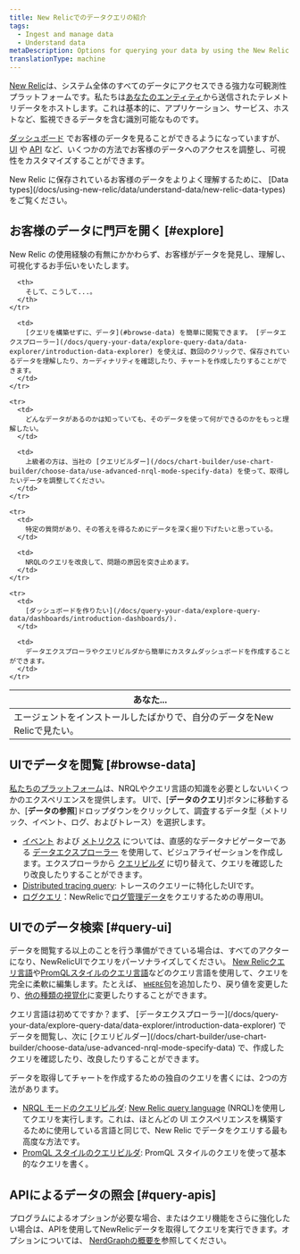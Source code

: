 ```yaml
---
title: New Relicでのデータクエリの紹介
tags:
  - Ingest and manage data
  - Understand data
metaDescription: Options for querying your data by using the New Relic UI or our APIs.
translationType: machine
---
```


[New Relic](http://one.newrelic.com)は、システム全体のすべてのデータにアクセスできる強力な可観測性プラットフォームです。私たちは[あなたのエンティティ](/docs/new-relic-one/use-new-relic-one/core-concepts/what-entity-new-relic/)から送信されたテレメトリデータをホストします。これは基本的に、アプリケーション、サービス、ホストなど、監視できるデータを含む識別可能なものです。

[ダッシュボード](/docs/query-your-data/explore-query-data/dashboards/introduction-dashboards/) でお客様のデータを見ることができるようになっていますが、 [UI](#query-ui) や [API](#query-apis) など、いくつかの方法でお客様のデータへのアクセスを調整し、可視性をカスタマイズすることができます。

<Callout variant="important">
  New Relic に保存されているお客様のデータをよりよく理解するために、 [Data types](/docs/using-new-relic/data/understand-data/new-relic-data-types) をご覧ください。
</Callout>

## お客様のデータに門戸を開く [#explore]

New Relic の使用経験の有無にかかわらず、お客様がデータを発見し、理解し、可視化するお手伝いをいたします。

<table>
  <thead>
    <tr>
      <th style={{ width: "300px" }}>
        あなた...
      </th>

      <th>
        そして、こうして...。
      </th>
    </tr>
  </thead>

  <tbody>
    <tr>
      <td>
        エージェントをインストールしたばかりで、自分のデータをNew Relicで見たい。
      </td>

      <td>
        [クエリを構築せずに、データ](#browse-data) を簡単に閲覧できます。 [データエクスプローラー](/docs/query-your-data/explore-query-data/data-explorer/introduction-data-explorer) を使えば、数回のクリックで、保存されているデータを理解したり、カーディナリティを確認したり、チャートを作成したりすることができます。
      </td>
    </tr>

    <tr>
      <td>
        どんなデータがあるのかは知っていても、そのデータを使って何ができるのかをもっと理解したい。
      </td>

      <td>
        上級者の方は、当社の [クエリビルダー](/docs/chart-builder/use-chart-builder/choose-data/use-advanced-nrql-mode-specify-data) を使って、取得したいデータを調整してください。
      </td>
    </tr>

    <tr>
      <td>
        特定の質問があり、その答えを得るためにデータを深く掘り下げたいと思っている。
      </td>

      <td>
        NRQLのクエリを改良して、問題の原因を突き止めます。
      </td>
    </tr>

    <tr>
      <td>
        [ダッシュボードを作りたい](/docs/query-your-data/explore-query-data/dashboards/introduction-dashboards/).
      </td>

      <td>
        データエクスプローラやクエリビルダから簡単にカスタムダッシュボードを作成することができます。
      </td>
    </tr>
  </tbody>
</table>

## UIでデータを閲覧 [#browse-data]

[私たちのプラットフォーム](/docs/new-relic-one/use-new-relic-one/get-started/introduction-new-relic-one)は、NRQLやクエリ言語の知識を必要としないいくつかのエクスペリエンスを提供します。 UIで、\[**データのクエリ**]ボタンに移動するか、\[**データの参照**]ドロップダウンをクリックして、調査するデータ型（メトリック、イベント、ログ、およびトレース）を選択します。

* [イベント](/docs/using-new-relic/data/understand-data/new-relic-data-types#event-data) および [メトリクス](/docs/using-new-relic/data/understand-data/new-relic-data-types#metrics) については、直感的なデータナビゲーターである [データエクスプローラー](/docs/query-your-data/explore-query-data/data-explorer/introduction-data-explorer) を使用して、ビジュアライゼーションを作成します。エクスプローラから [クエリビルダ](/docs/chart-builder/use-chart-builder/choose-data/use-advanced-nrql-mode-specify-data) に切り替えて、クエリを確認したり改良したりすることができます。
* [Distributed tracing query](/docs/understand-dependencies/distributed-tracing/ui-data/additional-distributed-tracing-features-new-relic-one): トレースのクエリーに特化したUIです。
* [ログクエリ](/docs/logs/new-relic-logs/ui-data/query-syntax-logs)：NewRelicで[ログ管理データ](/docs/logs/new-relic-logs/get-started/introduction-new-relic-logs)をクエリするための専用UI。

## UIでのデータ検索 [#query-ui]

データを閲覧する以上のことを行う準備ができている場合は、すべてのアクターになり、NewRelicUIでクエリをパーソナライズしてください。 [New Relicクエリ言語](/docs/query-your-data/nrql-new-relic-query-language/get-started/introduction-nrql-new-relics-query-language/)や[PromQLスタイルのクエリ言語](https://prometheus.io/docs/prometheus/latest/querying/basics/)などのクエリ言語を使用して、クエリを完全に柔軟に編集します。たとえば、 [`WHERE`句](/docs/query-your-data/nrql-new-relic-query-language/get-started/nrql-syntax-clauses-functions/#sel-where)を追加したり、戻り値を変更したり、[他の種類の視覚化](/docs/query-your-data/explore-query-data/use-charts/chart-types/)に変更したりすることができます。

<Callout variant="tip">
  クエリ言語は初めてですか？まず、 [データエクスプローラー](/docs/query-your-data/explore-query-data/data-explorer/introduction-data-explorer) でデータを閲覧し、次に [クエリビルダー](/docs/chart-builder/use-chart-builder/choose-data/use-advanced-nrql-mode-specify-data) で、作成したクエリを確認したり、改良したりすることができます。
</Callout>

データを取得してチャートを作成するための独自のクエリを書くには、2つの方法があります。

* [NRQL モードのクエリビルダ](/docs/chart-builder/use-chart-builder/choose-data/use-advanced-nrql-mode-specify-data): [New Relic query language](/docs/query-your-data/nrql-new-relic-query-language/get-started/introduction-nrql-new-relics-query-language) (NRQL)を使用してクエリを実行します。これは、ほとんどの UI エクスペリエンスを構築するために使用している言語と同じで、New Relic でデータをクエリする最も高度な方法です。
* [PromQL スタイルのクエリビルダ](/docs/query-your-data/explore-query-data/chart-builder/use-advanced-promql-mode-specify-data): PromQL スタイルのクエリを使って基本的なクエリを書く。

## APIによるデータの照会 [#query-apis]

プログラムによるオプションが必要な場合、またはクエリ機能をさらに強化したい場合は、APIを使用してNewRelicデータを取得してクエリを実行できます。オプションについては、 [NerdGraphの概要を](/docs/apis/nerdgraph/get-started/introduction-new-relic-nerdgraph/#tutorials)参照してください。